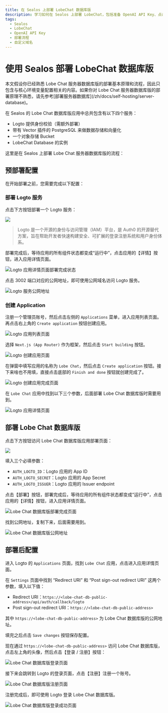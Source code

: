 ```yaml
---
title: 在 Sealos 上部署 LobeChat 数据库版
description: 学习如何在 Sealos 上部署 LobeChat，包括准备 OpenAI API Key、点击部署按钮、绑定自定义域名等操作。
tags:
  - Sealos
  - LobeChat
  - OpenAI API Key
  - 部署流程
  - 自定义域名
---
```


# 使用 Sealos 部署 LobeChat 数据库版

<Callout type="info">
  本文假设你已经熟悉 Lobe Chat
  服务器数据库版的部署基本原理和流程，因此只包含与核心环境变量配置相关的内容。如果你对 Lobe Chat
  服务器数据库版的部署原理不熟悉，请先参考[部署服务器数据库](/zh/docs/self-hosting/server-database)。
</Callout>

在 Sealos 的 Lobe Chat 数据库版应用中总共包含有以下四个服务：

- Logto 提供身份校验（需额外部署）
- 带有 Vector 插件的 PostgreSQL 来做数据存储和向量化
- 一个对象存储 Bucket
- LobeChat Database 的实例

这里是在 Sealos 上部署 Lobe Chat 服务器数据库版的流程：

## 预部署配置

在开始部署之前，您需要完成以下配置：

<Steps>

  ### 部署 Logto 服务
  
  点击下方按钮部署一个 Logto 服务：
  
  [![](https://raw.githubusercontent.com/labring-actions/templates/main/Deploy-on-Sealos.svg)](https://template.hzh.sealos.run/deploy?templateName=logto)
  
  > Logto 是一个开源的身份与访问管理（IAM）平台，是 Auth0 的开源替代方案，旨在帮助开发者快速构建安全、可扩展的登录注册系统和用户身份体系。
  
  部署完成后，等待应用的所有组件状态都变成“运行中”，点击应用的【详情】按钮，进入应用详情页面。
  
  ![Logto 应用详情页面部署完成状态](https://raw.githubusercontent.com/labring-actions/templates/main/template/lobe-chat-db/images/logto-app-deployment-status-sealos.png)
  
  点击 3002 端口对应的公网地址，即可使用公网域名访问 Logto 服务。
  
  ![Logto 服务公网地址](https://raw.githubusercontent.com/labring-actions/templates/main/template/lobe-chat-db/images/logto-public-address.png)
  
  ### 创建 Application
  
  注册一个管理员账号，然后点击左侧的 `Applications` 菜单，进入应用列表页面。再点击右上角的 `Create application` 按钮创建应用。
  
  ![Logto 应用列表页面](https://raw.githubusercontent.com/labring-actions/templates/main/template/lobe-chat-db/images/logto-application-list.png)
  
  选择 `Next.js (App Router)` 作为框架，然后点击 `Start building` 按钮。
  
  ![Logto 创建应用页面](https://raw.githubusercontent.com/labring-actions/templates/main/template/lobe-chat-db/images/logto-create-application.png)
  
  在弹窗中填写应用的名称为 `Lobe Chat`，然后点击 `Create application` 按钮。接下来啥也不用填，直接点击底部的 `Finish and done` 按钮就创建完成了。
  
  ![Logto 创建应用完成页面](https://raw.githubusercontent.com/labring-actions/templates/main/template/lobe-chat-db/images/logto-create-application-done.png)
  
  在 `Lobe Chat` 应用中找到以下三个参数，后面部署 Lobe Chat 数据库版时需要用到。
  
  ![Logto 应用详情页面](https://raw.githubusercontent.com/labring-actions/templates/main/template/lobe-chat-db/images/logto-app-detail.png)

</Steps>

## 部署 Lobe Chat 数据库版

点击下方按钮访问 Lobe Chat 数据库版应用部署页面：

[![](https://raw.githubusercontent.com/labring-actions/templates/main/Deploy-on-Sealos.svg)](https://template.hzh.sealos.run/deploy?templateName=lobe-chat-db)

填入三个必填参数：

- `AUTH_LOGTO_ID`：Logto 应用的 App ID
- `AUTH_LOGTO_SECRET`：Logto 应用的 App Secret
- `AUTH_LOGTO_ISSUER`：Logto 应用的 Issuer endpoint

点击【部署】按钮，部署完成后，等待应用的所有组件状态都变成“运行中”，点击应用的【详情】按钮，进入应用详情页面。

![Lobe Chat 数据库版部署完成页面](https://raw.githubusercontent.com/labring-actions/templates/main/template/lobe-chat-db/images/lobe-chat-db-deployment-done.png)

找到公网地址，复制下来，后面需要用到。

![Lobe Chat 数据库版公网地址](https://raw.githubusercontent.com/labring-actions/templates/main/template/lobe-chat-db/images/lobe-chat-db-public-address.png)

## 部署后配置

进入 Logto 的 `Applications` 页面，找到 `Lobe Chat` 应用，点击进入应用详情页面。

在 `Settings` 页面中找到 “Redirect URI” 和 “Post sign-out redirect URI” 这两个参数，填入以下值：

- Redirect URI：`https://<lobe-chat-db-public-address>/api/auth/callback/logto`
- Post sign-out redirect URI：`https://<lobe-chat-db-public-address>`

其中 `https://<lobe-chat-db-public-address>` 为 Lobe Chat 数据库版的公网地址。

填完之后点击 `Save changes` 按钮保存配置。

现在通过 `https://<lobe-chat-db-public-address>` 访问 Lobe Chat 数据库版，点击左上角的头像，然后点击【登录 / 注册】按钮：

![Lobe Chat 数据库版登录页面](https://raw.githubusercontent.com/labring-actions/templates/main/template/lobe-chat-db/images/lobe-chat-db-login.png)

接下来会跳转到 Logto 的登录页面，点击【注册】注册一个账号。

![Lobe Chat 数据库版注册页面](https://raw.githubusercontent.com/labring-actions/templates/main/template/lobe-chat-db/images/lobe-chat-db-register.png)

注册完成后，即可使用 Logto 登录 Lobe Chat 数据库版。

![Lobe Chat 数据库版登录成功页面](https://raw.githubusercontent.com/labring-actions/templates/main/template/lobe-chat-db/images/lobe-chat-db-login-success.png)
